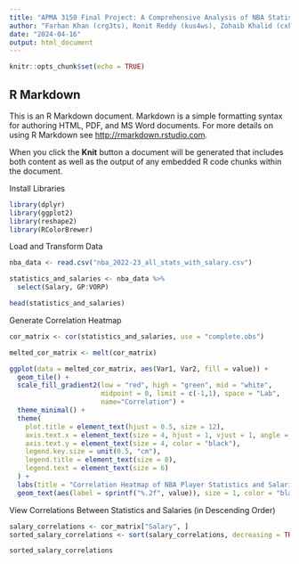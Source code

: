 ```yaml
---
title: "APMA 3150 Final Project: A Comprehensive Analysis of NBA Statistics and Salaries"
author: "Farhan Khan (crg3ts), Ronit Reddy (kus4ws), Zohaib Khalid (cxk3hk)"
date: "2024-04-16"
output: html_document
---
```


```r
knitr::opts_chunk$set(echo = TRUE)
```

## R Markdown

This is an R Markdown document. Markdown is a simple formatting syntax for authoring HTML, PDF, and MS Word documents. For more details on using R Markdown see <http://rmarkdown.rstudio.com>.

When you click the **Knit** button a document will be generated that includes both content as well as the output of any embedded R code chunks within the document.

Install Libraries
```r
library(dplyr)
library(ggplot2)
library(reshape2)
library(RColorBrewer)
```

Load and Transform Data
```r
nba_data <- read.csv("nba_2022-23_all_stats_with_salary.csv")

statistics_and_salaries <- nba_data %>% 
  select(Salary, GP:VORP)

head(statistics_and_salaries)
```

Generate Correlation Heatmap
```r
cor_matrix <- cor(statistics_and_salaries, use = "complete.obs")

melted_cor_matrix <- melt(cor_matrix)

ggplot(data = melted_cor_matrix, aes(Var1, Var2, fill = value)) +
  geom_tile() +
  scale_fill_gradient2(low = "red", high = "green", mid = "white", 
                       midpoint = 0, limit = c(-1,1), space = "Lab", 
                       name="Correlation") +
  theme_minimal() +
  theme(
    plot.title = element_text(hjust = 0.5, size = 12),
    axis.text.x = element_text(size = 4, hjust = 1, vjust = 1, angle = 45, color = "black"),
    axis.text.y = element_text(size = 4, color = "black"),
    legend.key.size = unit(0.5, "cm"),
    legend.title = element_text(size = 8),
    legend.text = element_text(size = 6)
  ) +
  labs(title = "Correlation Heatmap of NBA Player Statistics and Salaries", x = '', y = '') +
  geom_text(aes(label = sprintf("%.2f", value)), size = 1, color = "black")
```

View Correlations Between Statistics and Salaries (in Descending Order)
```r
salary_correlations <- cor_matrix["Salary", ]
sorted_salary_correlations <- sort(salary_correlations, decreasing = TRUE)

sorted_salary_correlations
```

